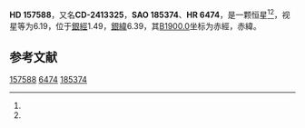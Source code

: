 {{Starbox begin
| name = HD 157588
}}
{{Starbox observe
| epoch = [[J2000.0|J2000.0]]
| constell = {{星座名待查}}<ref name=SIMBAD>{{cite web
 | url=http://simbad.u-strasbg.fr/simbad/sim-id?Ident=HR+6474
 | title=Pulsating variable Star
 | publisher=Centre de Données astronomiques de Strasbourg
 | work=SIMBAD
 | accessdate=2012-07-13
 | archive-date=2016-03-18
 | archive-url=https://web.archive.org/web/20160318082720/http://simbad.u-strasbg.fr/simbad/sim-id?Ident=HR+6474
 | dead-url=no
 }}</ref><ref name=DATA>{{cite web
 | url=http://vizier.u-strasbg.fr/viz-bin/VizieR-5?-out.add=.&-source=5050&-corr=PK=HR&-out.max=9999&HR=6474
 | title=VizieR Detailed Page
 | accessdate=2012-07-13
 | archive-date=2016-03-04
 | archive-url=https://web.archive.org/web/20160304224928/http://vizier.u-strasbg.fr/viz-bin/VizieR-5?-out.add=.&-source=5050&-corr=PK=HR&-out.max=9999&HR=6474
 | dead-url=no
 }}</ref>
| 星官 = 
| ra = {{RA|17|25|6.2}}<ref name=SIMBAD /><ref name=DATA />
| dec = {{DEC|-24|14|37}}<ref name=SIMBAD /><ref name=DATA />
| appmag_v = 6.19<ref name=SIMBAD /><ref name=DATA />
}}
{{Starbox character
| class = gK1<ref name=SIMBAD /><ref name=DATA />
| b-v = 1.1<ref name=SIMBAD /><ref name=DATA />
| u-b = <ref name=SIMBAD /><ref name=DATA />
| r-i = <ref name=SIMBAD /><ref name=DATA />
| variable = 
}}
{{Starbox astrometry
| radial_v = 
| prop_mo_ra = 20
| parallax = 
| p_error = 
}}
{{Starbox catalog
| names =CD-2413325，[[SAO星表|SAO]] 185374，[[HD星表|HD]] 157588，[[HR星表|HR]] 6474}}
{{Starbox reference |Simbad=HR+6474}}
{{Starbox end}}

'''HD 157588'''，又名'''CD-2413325'''，'''SAO 185374'''、'''HR 6474'''，是一颗恒星<ref name=SIMBAD /><ref name=DATA />，视星等为6.19，位于[[銀道座標系|銀經]]1.49，[[銀道座標系|銀緯]]6.39，其[[B1900.0|B1900.0]]坐标为赤經{{RA|17|18|59.4}}，赤緯{{DEC|-24|6.39|8}}。

== 参考文献 ==
{{reflist}}

{{star-stub}}

[[Category:HD和HDE天體|157588]]
[[Category:HR天體|6474]]
[[Category:SAO天體|185374]]